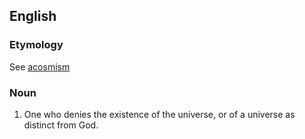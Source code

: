 ==English==

===Etymology===
See [[acosmism]]
===Noun===
{{en-noun}}

#One who denies the existence of the universe, or of a universe as distinct from God.
{{anagrams:en/acimosst}}